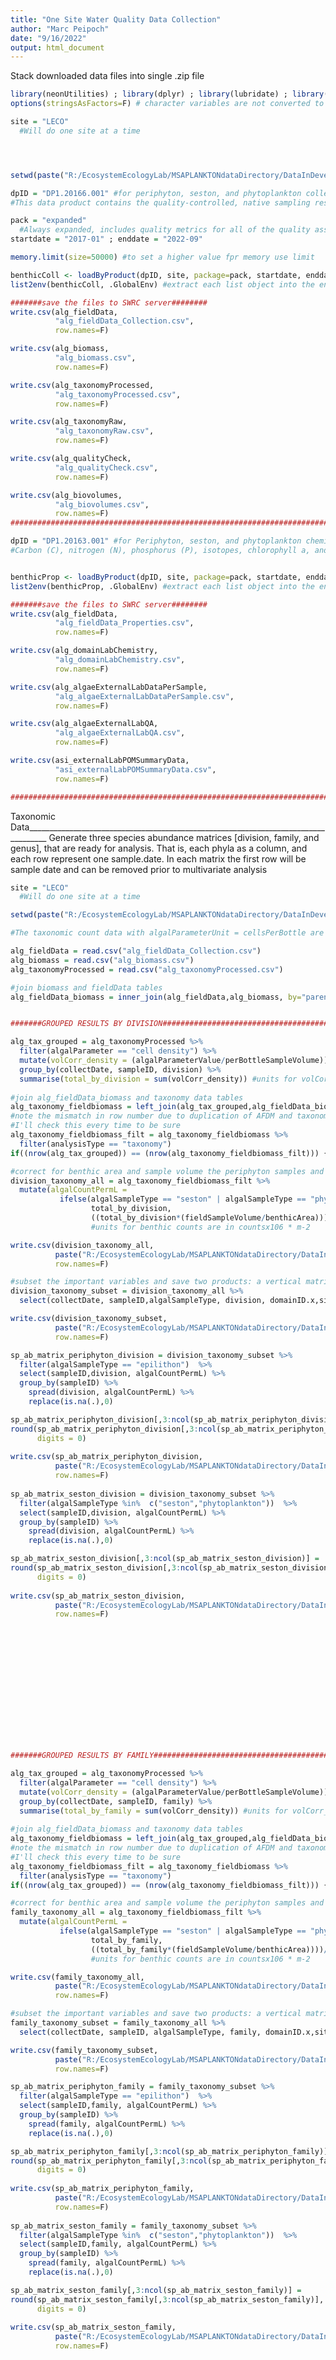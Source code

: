 ```yaml
---
title: "One Site Water Quality Data Collection"
author: "Marc Peipoch"
date: "9/16/2022"
output: html_document
---
```


Stack downloaded data files into single .zip file
```r
library(neonUtilities) ; library(dplyr) ; library(lubridate) ; library(tidyr)
options(stringsAsFactors=F) # character variables are not converted to factors

site = "LECO"
  #Will do one site at a time




setwd(paste("R:/EcosystemEcologyLab/MSAPLANKTONdataDirectory/DataInDevelopment/NEONData/",site,"/01_input",sep=""))

dpID = "DP1.20166.001" #for periphyton, seston, and phytoplankton collection
#This data product contains the quality-controlled, native sampling resolution data from NEON's aquatic periphyton and phytoplankton collection and field metadata, as well as associated taxonomic, and enumeration data provided by contracted labs. Benthic and water column field samples are collected in wadeable streams, rivers, and lakes three times per year during the growing season. 

pack = "expanded"
  #Always expanded, includes quality metrics for all of the quality assessment and quality control analyses.
startdate = "2017-01" ; enddate = "2022-09"

memory.limit(size=50000) #to set a higher value fpr memory use limit

benthicColl <- loadByProduct(dpID, site, package=pack, startdate, enddate, check.size=FALSE) #returns a list with all data frames
list2env(benthicColl, .GlobalEnv) #extract each list object into the environment (don't do this if working with multiple sites)

#######save the files to SWRC server########
write.csv(alg_fieldData, 
          "alg_fieldData_Collection.csv", 
          row.names=F)

write.csv(alg_biomass, 
          "alg_biomass.csv", 
          row.names=F)

write.csv(alg_taxonomyProcessed, 
          "alg_taxonomyProcessed.csv", 
          row.names=F)

write.csv(alg_taxonomyRaw, 
          "alg_taxonomyRaw.csv", 
          row.names=F)

write.csv(alg_qualityCheck, 
          "alg_qualityCheck.csv", 
          row.names=F)

write.csv(alg_biovolumes, 
          "alg_biovolumes.csv", 
          row.names=F)
############################################################################################################################

dpID = "DP1.20163.001" #for Periphyton, seston, and phytoplankton chemical properties
#Carbon (C), nitrogen (N), phosphorus (P), isotopes, chlorophyll a, and pheophytin of periphyton and phytoplankton from benthic and water column samples in lakes, rivers, and wadeable streams


benthicProp <- loadByProduct(dpID, site, package=pack, startdate, enddate, check.size=FALSE) #returns a list with all data frames
list2env(benthicProp, .GlobalEnv) #extract each list object into the environment (don't do this if working with multiple sites)

#######save the files to SWRC server########
write.csv(alg_fieldData, 
          "alg_fieldData_Properties.csv", 
          row.names=F)

write.csv(alg_domainLabChemistry, 
          "alg_domainLabChemistry.csv", 
          row.names=F)

write.csv(alg_algaeExternalLabDataPerSample, 
          "alg_algaeExternalLabDataPerSample.csv", 
          row.names=F)

write.csv(alg_algaeExternalLabQA, 
          "alg_algaeExternalLabQA.csv", 
          row.names=F)

write.csv(asi_externalLabPOMSummaryData, 
          "asi_externalLabPOMSummaryData.csv", 
          row.names=F)

############################################################################################################################

```

Taxonomic Data___________________________________________________________________________________
Generate three species abundance matrices [division, family, and genus], that are ready for analysis. That is, each phyla as a column, and each row represent one sample.date. In each matrix the first row will be sample date and can be removed prior to multivariate analysis 
```r
site = "LECO"
  #Will do one site at a time

setwd(paste("R:/EcosystemEcologyLab/MSAPLANKTONdataDirectory/DataInDevelopment/NEONData/",site,"/01_input",sep=""))

#The taxonomic count data with algalParameterUnit = cellsPerBottle are not corrected for preservative volume or benthic area. Data users will need to refer to the benthicArea presented in the alg_fieldData table and apply this correction to get the number of algal cells per stream, lake, or river bottom. All taxon records from a sample should be summed and divided by the benthicArea prior to reporting the total abundance per m2.

alg_fieldData = read.csv("alg_fieldData_Collection.csv")
alg_biomass = read.csv("alg_biomass.csv")
alg_taxonomyProcessed = read.csv("alg_taxonomyProcessed.csv")

#join biomass and fieldData tables
alg_fieldData_biomass = inner_join(alg_fieldData,alg_biomass, by="parentSampleID")


#######GROUPED RESULTS BY DIVISION##############################################

alg_tax_grouped = alg_taxonomyProcessed %>%
  filter(algalParameter == "cell density") %>%
  mutate(volCorr_density = (algalParameterValue/perBottleSampleVolume)) %>%
  group_by(collectDate, sampleID, division) %>%
  summarise(total_by_division = sum(volCorr_density)) #units for volCorr_densityar countPermL
  
#join alg_fieldData_biomass and taxonomy data tables
alg_taxonomy_fieldbiomass = left_join(alg_tax_grouped,alg_fieldData_biomass, by="sampleID")
#note the mismatch in row number due to duplication of AFDM and taxonomy rows (which share the same sampleID)
#I'll check this every time to be sure
alg_taxonomy_fieldbiomass_filt = alg_taxonomy_fieldbiomass %>%
  filter(analysisType == "taxonomy")
if((nrow(alg_tax_grouped)) == (nrow(alg_taxonomy_fieldbiomass_filt))) {print("match")}

#correct for benthic area and sample volume the periphyton samples and leave as they are the seston ones and save the file in incremental folder 
division_taxonomy_all = alg_taxonomy_fieldbiomass_filt %>%
  mutate(algalCountPermL = 
           ifelse(algalSampleType == "seston" | algalSampleType == "phytoplankton",
                  total_by_division,
                  ((total_by_division*(fieldSampleVolume/benthicArea))))/1000000) 
                  #units for benthic counts are in countsx106 * m-2

write.csv(division_taxonomy_all, 
          paste("R:/EcosystemEcologyLab/MSAPLANKTONdataDirectory/DataInDevelopment/NEONData/",site,"/03_incremental/division_taxonomy_all.csv",sep=""), 
          row.names=F)

#subset the important variables and save two products: a vertical matrix with countData and species abundance matrices 
division_taxonomy_subset = division_taxonomy_all %>%
  select(collectDate, sampleID,algalSampleType, division, domainID.x,siteID.x,aquaticSiteType,habitatType,substratumSizeClass,algalCountPermL)

write.csv(division_taxonomy_subset, 
          paste("R:/EcosystemEcologyLab/MSAPLANKTONdataDirectory/DataInDevelopment/NEONData/",site,"/04_product/division_taxonomy_subset.csv",sep=""), 
          row.names=F)

sp_ab_matrix_periphyton_division = division_taxonomy_subset %>% 
  filter(algalSampleType == "epilithon")  %>% 
  select(sampleID,division, algalCountPermL) %>%
  group_by(sampleID) %>%
    spread(division, algalCountPermL) %>%
    replace(is.na(.),0) 

sp_ab_matrix_periphyton_division[,3:ncol(sp_ab_matrix_periphyton_division)] =
round(sp_ab_matrix_periphyton_division[,3:ncol(sp_ab_matrix_periphyton_division)], 
      digits = 0)
  
write.csv(sp_ab_matrix_periphyton_division, 
          paste("R:/EcosystemEcologyLab/MSAPLANKTONdataDirectory/DataInDevelopment/NEONData/",site,"/04_product/sp_ab_matrix_periphyton_division.csv",sep=""), 
          row.names=F) 
  
sp_ab_matrix_seston_division = division_taxonomy_subset %>% 
  filter(algalSampleType %in%  c("seston","phytoplankton"))  %>% 
  select(sampleID,division, algalCountPermL) %>%
  group_by(sampleID) %>%
    spread(division, algalCountPermL) %>%
    replace(is.na(.),0) 

sp_ab_matrix_seston_division[,3:ncol(sp_ab_matrix_seston_division)] =
round(sp_ab_matrix_seston_division[,3:ncol(sp_ab_matrix_seston_division)], 
      digits = 0)
  
write.csv(sp_ab_matrix_seston_division, 
          paste("R:/EcosystemEcologyLab/MSAPLANKTONdataDirectory/DataInDevelopment/NEONData/",site,"/04_product/sp_ab_matrix_seston_division.csv",sep=""), 
          row.names=F) 
    














#######GROUPED RESULTS BY FAMILY################################################

alg_tax_grouped = alg_taxonomyProcessed %>%
  filter(algalParameter == "cell density") %>%
  mutate(volCorr_density = (algalParameterValue/perBottleSampleVolume)) %>%
  group_by(collectDate, sampleID, family) %>%
  summarise(total_by_family = sum(volCorr_density)) #units for volCorr_densityar countPermL
  
#join alg_fieldData_biomass and taxonomy data tables
alg_taxonomy_fieldbiomass = left_join(alg_tax_grouped,alg_fieldData_biomass, by="sampleID")
#note the mismatch in row number due to duplication of AFDM and taxonomy rows (which share the same sampleID)
#I'll check this every time to be sure
alg_taxonomy_fieldbiomass_filt = alg_taxonomy_fieldbiomass %>%
  filter(analysisType == "taxonomy")
if((nrow(alg_tax_grouped)) == (nrow(alg_taxonomy_fieldbiomass_filt))) {print("match")}

#correct for benthic area and sample volume the periphyton samples and leave as they are the seston ones and save the file in incremental folder 
family_taxonomy_all = alg_taxonomy_fieldbiomass_filt %>%
  mutate(algalCountPermL = 
           ifelse(algalSampleType == "seston" | algalSampleType == "phytoplankton",
                  total_by_family,
                  ((total_by_family*(fieldSampleVolume/benthicArea))))/1000000) 
                  #units for benthic counts are in countsx106 * m-2

write.csv(family_taxonomy_all, 
          paste("R:/EcosystemEcologyLab/MSAPLANKTONdataDirectory/DataInDevelopment/NEONData/",site,"/03_incremental/family_taxonomy_all.csv",sep=""), 
          row.names=F)

#subset the important variables and save two products: a vertical matrix with countData and species abundance matrices 
family_taxonomy_subset = family_taxonomy_all %>%
  select(collectDate, sampleID, algalSampleType, family, domainID.x,siteID.x,aquaticSiteType,habitatType,substratumSizeClass,algalCountPermL)

write.csv(family_taxonomy_subset, 
          paste("R:/EcosystemEcologyLab/MSAPLANKTONdataDirectory/DataInDevelopment/NEONData/",site,"/04_product/family_taxonomy_subset.csv",sep=""), 
          row.names=F)

sp_ab_matrix_periphyton_family = family_taxonomy_subset %>% 
  filter(algalSampleType == "epilithon")  %>% 
  select(sampleID,family, algalCountPermL) %>%
  group_by(sampleID) %>%
    spread(family, algalCountPermL) %>%
    replace(is.na(.),0) 

sp_ab_matrix_periphyton_family[,3:ncol(sp_ab_matrix_periphyton_family)] =
round(sp_ab_matrix_periphyton_family[,3:ncol(sp_ab_matrix_periphyton_family)], 
      digits = 0)
  
write.csv(sp_ab_matrix_periphyton_family, 
          paste("R:/EcosystemEcologyLab/MSAPLANKTONdataDirectory/DataInDevelopment/NEONData/",site,"/04_product/sp_ab_matrix_periphyton_family.csv",sep=""), 
          row.names=F) 
  
sp_ab_matrix_seston_family = family_taxonomy_subset %>% 
  filter(algalSampleType %in%  c("seston","phytoplankton"))  %>% 
  select(sampleID,family, algalCountPermL) %>%
  group_by(sampleID) %>%
    spread(family, algalCountPermL) %>%
    replace(is.na(.),0) 

sp_ab_matrix_seston_family[,3:ncol(sp_ab_matrix_seston_family)] =
round(sp_ab_matrix_seston_family[,3:ncol(sp_ab_matrix_seston_family)], 
      digits = 0)
  
write.csv(sp_ab_matrix_seston_family, 
          paste("R:/EcosystemEcologyLab/MSAPLANKTONdataDirectory/DataInDevelopment/NEONData/",site,"/04_product/sp_ab_matrix_seston_family.csv",sep=""), 
          row.names=F) 
    















#######GROUPED RESULTS BY GENUS#################################################

alg_tax_grouped = alg_taxonomyProcessed %>%
  filter(algalParameter == "cell density") %>%
  mutate(volCorr_density = (algalParameterValue/perBottleSampleVolume)) %>%
  group_by(collectDate, sampleID, genus) %>%
  summarise(total_by_genus = sum(volCorr_density)) #units for volCorr_densityar countPermL
  
#join alg_fieldData_biomass and taxonomy data tables
alg_taxonomy_fieldbiomass = left_join(alg_tax_grouped,alg_fieldData_biomass, by="sampleID")
#note the mismatch in row number due to duplication of AFDM and taxonomy rows (which share the same sampleID)
#I'll check this every time to be sure
alg_taxonomy_fieldbiomass_filt = alg_taxonomy_fieldbiomass %>%
  filter(analysisType == "taxonomy")
if((nrow(alg_tax_grouped)) == (nrow(alg_taxonomy_fieldbiomass_filt))) {print("match")}

#correct for benthic area and sample volume the periphyton samples and leave as they are the seston ones and save the file in incremental folder 
genus_taxonomy_all = alg_taxonomy_fieldbiomass_filt %>%
  mutate(algalCountPermL = 
           ifelse(algalSampleType == "seston" | algalSampleType == "phytoplankton",
                  total_by_genus,
                  ((total_by_genus*(fieldSampleVolume/benthicArea))))/1000000) 
                  #units for benthic counts are in countsx106 * m-2

write.csv(genus_taxonomy_all, 
          paste("R:/EcosystemEcologyLab/MSAPLANKTONdataDirectory/DataInDevelopment/NEONData/",site,"/03_incremental/genus_taxonomy_all.csv",sep=""), 
          row.names=F)

#subset the important variables and save two products: a vertical matrix with countData and species abundance matrices 
genus_taxonomy_subset = genus_taxonomy_all %>%
  select(collectDate, sampleID, algalSampleType, genus, domainID.x,siteID.x,aquaticSiteType,habitatType,substratumSizeClass,algalCountPermL)

write.csv(genus_taxonomy_subset, 
          paste("R:/EcosystemEcologyLab/MSAPLANKTONdataDirectory/DataInDevelopment/NEONData/",site,"/04_product/genus_taxonomy_subset.csv",sep=""), 
          row.names=F)

sp_ab_matrix_periphyton_genus = genus_taxonomy_subset %>% 
  filter(algalSampleType == "epilithon")  %>% 
  select(sampleID,genus, algalCountPermL) %>%
  group_by(sampleID) %>%
    spread(genus, algalCountPermL) %>%
    replace(is.na(.),0) 

sp_ab_matrix_periphyton_genus[,3:ncol(sp_ab_matrix_periphyton_genus)] =
round(sp_ab_matrix_periphyton_genus[,3:ncol(sp_ab_matrix_periphyton_genus)], 
      digits = 0)
  
write.csv(sp_ab_matrix_periphyton_genus, 
          paste("R:/EcosystemEcologyLab/MSAPLANKTONdataDirectory/DataInDevelopment/NEONData/",site,"/04_product/sp_ab_matrix_periphyton_genus.csv",sep=""), 
          row.names=F) 
  
sp_ab_matrix_seston_genus = genus_taxonomy_subset %>% 
  filter(algalSampleType %in%  c("seston","phytoplankton"))  %>% 
  select(sampleID,genus, algalCountPermL) %>%
  group_by(sampleID) %>%
    spread(genus, algalCountPermL) %>%
    replace(is.na(.),0) 

sp_ab_matrix_seston_genus[,3:ncol(sp_ab_matrix_seston_genus)] =
round(sp_ab_matrix_seston_genus[,3:ncol(sp_ab_matrix_seston_genus)], 
      digits = 0)
  
write.csv(sp_ab_matrix_seston_genus, 
          paste("R:/EcosystemEcologyLab/MSAPLANKTONdataDirectory/DataInDevelopment/NEONData/",site,"/04_product/sp_ab_matrix_seston_genus.csv",sep=""), 
          row.names=F) 







```


Biomass Data___________________________________________________________________________________
Datasets for AFDM, chlorophyll, pheophytin, total carbon, total nitrogen, total phosphorus, 13C isotopes, 15N isotopes
UNLIKE TAXONOMY, Chemical analyses of periphyton are separated by epilithon, epixylon, epipelon, epipsammon, epiphyton
```r
site = "MCDI"
  #Will do one site at a time

setwd(paste("R:/EcosystemEcologyLab/MSAPLANKTONdataDirectory/DataInDevelopment/NEONData/",site,"/01_input",sep=""))


alg_fieldData = read.csv("alg_fieldData_Collection.csv")
alg_chemistry = read.csv("alg_domainLabChemistry.csv")
alg_samples = read.csv("alg_algaeExternalLabDataPerSample.csv")

#first we only take the variables of interest from each table before merging since these are very large tables 

alg_samples_subset= alg_samples %>%
  select(collectDate, sampleID,analyte,analyteConcentration)

alg_chemistry_subset= alg_chemistry %>%
  select(collectDate,parentSampleID, sampleID, fieldSampleVolume)

alg_fieldData_subset= alg_fieldData %>%
  select(collectDate,parentSampleID, benthicArea)


#join sample concentration and chemistry tables
alg_chem_samples = left_join(alg_samples_subset,alg_chemistry_subset, by="sampleID")

#join merged table with field data table
alg_full_samples = left_join(alg_chem_samples,alg_fieldData_subset, by="parentSampleID")

alg_full_samples = alg_full_samples %>%
  select(collectDate, sampleID, analyte, 
         analyteConcentration,fieldSampleVolume,benthicArea)

#this is the dataset to work for the areal abundance calculation 


#For peiphyton will be multiplying each concentration per sample volume and dividing by benthic area, except for C and N isotopes. For seston analyte concentration shoul dbe good to go as it is in m V-3.

#correct for benthic area and sample volume the periphyton samples and leave as they are the seston ones and save the file in incremental folder 
alg_chem_all = alg_full_samples %>%
  mutate(algalConc = 
           ifelse(is.na(benthicArea),
                  analyteConcentration, 
                  (analyteConcentration*((fieldSampleVolume/1000)/benthicArea)))) %>%
group_by(collectDate, sampleID, analyte) %>%
    summarise(algalConc = mean(algalConc, na.omit(TRUE))) 
#units for benthic are in Mass per M-2
#units for isotopes and seston are in Mass per L or those detailed in alg_algaeExternalLabDataPerSample file


write.csv(alg_chem_all, 
          paste("R:/EcosystemEcologyLab/MSAPLANKTONdataDirectory/DataInDevelopment/NEONData/",site,"/03_incremental/alg_chem_all.csv",sep=""), 
          row.names=F)







```
